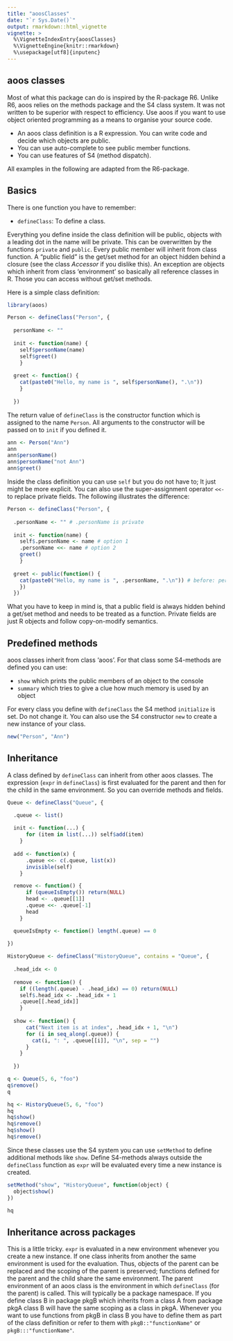 ```yaml
---
title: "aoosClasses"
date: "`r Sys.Date()`"
output: rmarkdown::html_vignette
vignette: >
  %\VignetteIndexEntry{aoosClasses}
  %\VignetteEngine{knitr::rmarkdown}
  %\usepackage[utf8]{inputenc}
---
```


## aoos classes

Most of what this package can do is inspired by the R-package R6. Unlike R6, aoos relies on the methods package and the S4 class system. It was not written to be superior with respect to efficiency. Use aoos if you want to use object oriented programming as a means to organise your source code.

- An aoos class definition is a R expression. You can write code and decide which objects are public. 
- You can use auto-complete to see public member functions.
- You can use features of S4 (method dispatch).

All examples in the following are adapted from the R6-package.

## Basics

There is one function you have to remember:

- `defineClass`: To define a class.

Everything you define inside the class definition will be public, objects with a leading dot in the name will be private. This can be overwritten by the functions `private` and `public`. Every public member will inherit from class function. A "public field" is the get/set method for an object hidden behind a closure (see the class *Accessor* if you dislike this). An exception are objects which inherit from class 'environment' so basically all reference classes in R. Those you can access without get/set methods.

Here is a simple class definition: 

```r
library(aoos)

Person <- defineClass("Person", {
  
  personName <- ""
  
  init <- function(name) {
    self$personName(name)
    self$greet()
    }
  
  greet <- function() {
    cat(paste0("Hello, my name is ", self$personName(), ".\n"))
    }
  
  })
```

The return value of `defineClass` is the constructor function which is assigned to the name `Person`. All arguments to the constructor will be passed on to `init` if you defined it.

```r
ann <- Person("Ann")
ann
ann$personName()
ann$personName("not Ann")
ann$greet()
```

Inside the class definition you can use `self` but you do not have to; It just might be more explicit. You can also use the super-assignment operator `<<-` to replace private fields. The following illustrates the difference:

```r
Person <- defineClass("Person", {
  
  .personName <- "" # .personName is private
  
  init <- function(name) {
    self$.personName <- name # option 1
    .personName <<- name # option 2
    greet()
    }
  
  greet <- public(function() {
    cat(paste0("Hello, my name is ", .personName, ".\n")) # before: personName()
    })
  })
```

What you have to keep in mind is, that a public field is always hidden behind a get/set method and needs to be treated as a function. Private fields are just R objects and follow copy-on-modify semantics.

## Predefined methods

aoos classes inherit from class 'aoos'. For that class some S4-methods are defined you can use:

- `show` which prints the public members of an object to the console
- `summary` which tries to give a clue how much memory is used by an object

For every class you define with `defineClass` the S4 method `initialize` is set. Do not change it. You can also use the S4 constructor `new` to create a new instance of your class.

```r
new("Person", "Ann")
```


## Inheritance

A class defined by `defineClass` can inherit from other aoos classes. The expression (`expr` in `defineClass`) is first evaluated for the parent and then for the child in the same environment. So you can override methods and fields.

```r
Queue <- defineClass("Queue", {

  .queue <- list()
  
  init <- function(...) {
      for (item in list(...)) self$add(item)
    }
  
  add <- function(x) {
      .queue <<- c(.queue, list(x))
      invisible(self)
    }

  remove <- function() {
      if (queueIsEmpty()) return(NULL)
      head <- .queue[[1]]
      .queue <<- .queue[-1]
      head
    }

  queueIsEmpty <- function() length(.queue) == 0
  
})

HistoryQueue <- defineClass("HistoryQueue", contains = "Queue", {
  
  .head_idx <- 0
  
  remove <- function() {
    if ((length(.queue) - .head_idx) == 0) return(NULL)
    self$.head_idx <- .head_idx + 1
    .queue[[.head_idx]]
    }
  
  show <- function() {
      cat("Next item is at index", .head_idx + 1, "\n")
      for (i in seq_along(.queue)) {
        cat(i, ": ", .queue[[i]], "\n", sep = "")
      }
    }
  
  })

q <- Queue(5, 6, "foo")
q$remove()
q

hq <- HistoryQueue(5, 6, "foo")
hq
hq$show()
hq$remove()
hq$show()
hq$remove()
```

Since these classes use the S4 system you can use `setMethod` to define additional methods like `show`. Define S4-methods always outside the `defineClass` function as `expr` will be evaluated every time a new instance is created.

```r
setMethod("show", "HistoryQueue", function(object) {
  object$show()
})

hq
```

## Inheritance across packages

This is a little tricky. `expr` is evaluated in a new environment whenever you create a new instance. If one class inherits from another the same environment is used for the evaluation. Thus, objects of the parent can be replaced and the scoping of the parent is preserved; functions defined for the parent and the child share the same environment. The parent environment of an aoos class is the environment in which `defineClass` (for the parent) is called. This will typically be a package namespace. If you define class B in package pkgB which inherits from a class A from package pkgA class B will have the same scoping as a class in pkgA. Whenever you want to use functions from pkgB in class B you have to define them as part of the class definition or refer to them with `pkgB::"functionName"` or `pkgB:::"functionName"`.

